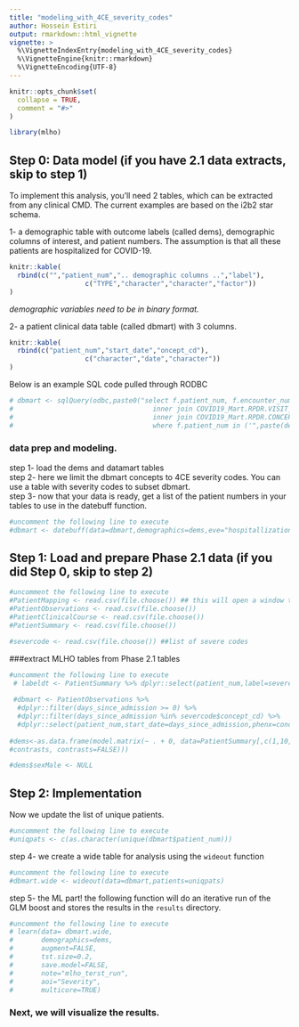```yaml
---
title: "modeling_with_4CE_severity_codes"
author: Hossein Estiri
output: rmarkdown::html_vignette
vignette: >
  %\VignetteIndexEntry{modeling_with_4CE_severity_codes}
  %\VignetteEngine{knitr::rmarkdown}
  %\VignetteEncoding{UTF-8}
---
```


```r
knitr::opts_chunk$set(
  collapse = TRUE,
  comment = "#>"
)
```

```r
library(mlho)
```
## Step 0: Data model (if you have 2.1 data extracts, skip to step 1)

To implement this analysis, you'll need 2 tables, which can be extracted from any clinical CMD. The current examples are based on the i2b2 star schema.

1-  a demographic table with outcome labels (called dems), demographic columns of interest, and patient numbers. 
The assumption is that all these patients are hospitalized for COVID-19.
```r
knitr::kable(
  rbind(c("","patient_num",".. demographic columns ..","label"),
                   c("TYPE","character","character","factor"))
)
```

*demographic variables need to be in binary format.*


2- a patient clinical data table (called dbmart) with 3 columns. 
```r
knitr::kable(
  rbind(c("patient_num","start_date","oncept_cd"),
                   c("character","date","character"))
)
```

Below is an example SQL code pulled through RODBC
```r
# dbmart <- sqlQuery(odbc,paste0("select f.patient_num, f.encounter_num, f.start_date, c.concept_cd from COVID19_Mart.RPDR.OBSERVATION_FACT_RPDR f 
#                                   inner join COVID19_Mart.RPDR.VISIT_DIMENSION v on f.patient_num = v.patient_num and f.encounter_num = v.encounter_num
#                                   inner join COVID19_Mart.RPDR.CONCEPT_DIMENSION c on f.concept_cd=c.concept_cd
#                                   where f.patient_num in ('",paste(dems$patient_num,collapse = "','"),"')"))
```

### data prep and modeling.\
step 1- load the dems and datamart tables\
step 2- here we limit the dbmart concepts to 4CE severity codes. You can use a table with severity codes to subset dbmart.\
step 3- now that your data is ready, get a list of the patient numbers in your tables to use in the datebuff function.\
```r
#uncomment the following line to execute
#dbmart <- datebuff(data=dbmart,demographics=dems,eve="hospitallization_date",use="after",patients=uniqpats)
```

## Step 1: Load and prepare Phase 2.1 data (if you did Step 0, skip to step 2)
```r
#uncomment the following line to execute
#PatientMapping <- read.csv(file.choose()) ## this will open a window to select the .csv file
#PatientObservations <- read.csv(file.choose())
#PatientClinicalCourse <- read.csv(file.choose())
#PatientSummary <- read.csv(file.choose())

#severcode <- read.csv(file.choose()) ##list of severe codes
```
 
###extract MLHO tables from Phase 2.1 tables
 
```r
#uncomment the following line to execute
 # labeldt <- PatientSummary %>% dplyr::select(patient_num,label=severe) %>% mutate(label=factor(label))
 
 #dbmart <- PatientObservations %>% 
  #dplyr::filter(days_since_admission >= 0) %>%
  #dplyr::filter(days_since_admission %in% severcode$concept_cd) %>%
  #dplyr::select(patient_num,start_date=days_since_admission,phenx=concept_code)
  
#dems<-as.data.frame(model.matrix(~ . + 0, data=PatientSummary[,c(1,10,11,12)], contrasts.arg = lapply(PatientSummary[,c(10,11,12)],
#contrasts, contrasts=FALSE)))

#dems$sexMale <- NULL

```

## Step 2: Implementation

Now we update the list of unique patients.
```r
#uncomment the following line to execute
#uniqpats <- c(as.character(unique(dbmart$patient_num)))
```

step 4- we create a wide table for analysis using the `wideout` function
```r
#uncomment the following line to execute
#dbmart.wide <- wideout(data=dbmart,patients=uniqpats)
```

step 5- the ML part!
the following function will do an iterative run of the GLM boost and stores the results in the `results` directory.
```r
#uncomment the following line to execute
# learn(data= dbmart.wide,
#       demographics=dems,
#       augment=FALSE,
#       tst.size=0.2,
#       save.model=FALSE,
#       note="mlho_terst_run",
#       aoi="Severity",
#       multicore=TRUE)
```


### Next, we will visualize the results.
